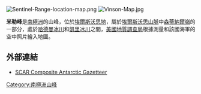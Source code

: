 [[Image:Sentinel-Range-location-map.png|thumb]]
[[Image:Vinson-Map.jpg|thumb]]

'''米勒峰'''是[[南極洲|南極洲]]的山峰，位於[[埃爾斯沃思地|埃爾斯沃思地]]，屬於[[埃爾斯沃思山脈|埃爾斯沃思山脈]]中[[森蒂納爾嶺|森蒂納爾嶺]]的一部分，處於[[哈德曼冰川|哈德曼冰川]]和[[凱里冰川|凱里冰川]]之間，[[美國地質調查局|美國地質調查局]]根據測量和該國海軍的空中照片繪入地圖。

==外部連結==
* [http://data.aad.gov.au/aadc/gaz/scar/ SCAR Composite Antarctic Gazetteer] {{WebCite|url=https://www.webcitation.org/5ug2CfC7m?url=http://data.aad.gov.au/aadc/gaz/scar/ |date=20101202140255 |dateformat=iso }}

{{coord|78|49|S|84|14|W|source:GNIS|display=title}}

{{DEFAULTSORT:Miller Peak}}
[[Category:南極洲山峰|Category:南極洲山峰]]


{{EllsworthLand-geo-stub}}